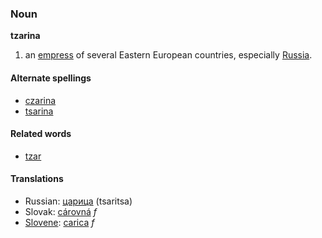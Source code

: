 ===Noun===
'''tzarina'''
# an [[empress]] of several Eastern European countries, especially [[Russia]].

====Alternate spellings====
* [[czarina]]
* [[tsarina]]

====Related words====
* [[tzar]]

====Translations====
*Russian: [[царица]] (tsaritsa)
*Slovak: [[cárovná#Slovak|cárovná]] ''f''
*[[Slovene]]: [[carica]] ''f''